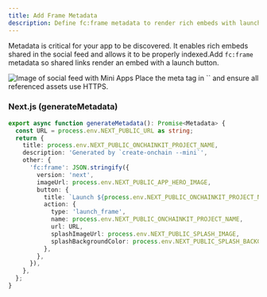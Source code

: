 ```yaml
---
title: Add Frame Metadata
description: Define fc:frame metadata to render rich embeds with launch buttons
---
```


Metadata is critical for your app to be discovered. It enables rich embeds shared in the social feed and allows it to be properly indexed.Add `fc:frame` metadata so shared links render an embed with a launch button.

<Frame caption="Metadata enables rich embeds and discovery">
<img src="/images/minikit/social_finding.gif" alt="Image of social feed with Mini Apps" />
</Frame>

<Warning>
Place the meta tag in `<head>` and ensure all referenced assets use HTTPS.
</Warning>

### Next.js (generateMetadata)

```ts app/layout.tsx
export async function generateMetadata(): Promise<Metadata> {
  const URL = process.env.NEXT_PUBLIC_URL as string;
  return {
    title: process.env.NEXT_PUBLIC_ONCHAINKIT_PROJECT_NAME,
    description: 'Generated by `create-onchain --mini`',
    other: {
      'fc:frame': JSON.stringify({
        version: 'next',
        imageUrl: process.env.NEXT_PUBLIC_APP_HERO_IMAGE,
        button: {
          title: `Launch ${process.env.NEXT_PUBLIC_ONCHAINKIT_PROJECT_NAME}`,
          action: {
            type: 'launch_frame',
            name: process.env.NEXT_PUBLIC_ONCHAINKIT_PROJECT_NAME,
            url: URL,
            splashImageUrl: process.env.NEXT_PUBLIC_SPLASH_IMAGE,
            splashBackgroundColor: process.env.NEXT_PUBLIC_SPLASH_BACKGROUND_COLOR,
          },
        },
      }),
    },
  };
}
```



